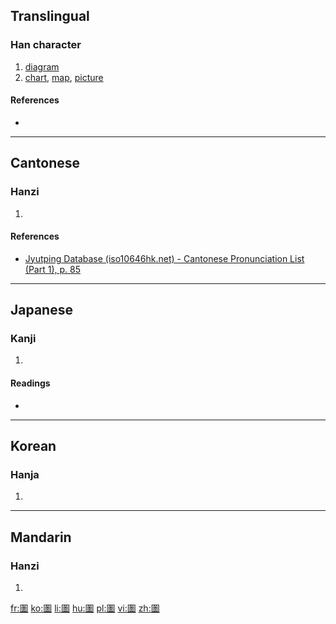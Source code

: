 ==Translingual==

===Han character===
{{Han char|rn=31|rad=囗|as=11|sn=14|four=|canj=田戈十田 (WIJW)|ids=⿴[[囗]]⿳[[厶]][[十]][[囬]]}}

# [[diagram]]
# [[chart]], [[map]], [[picture]]

====References====
* {{Han ref|kx=0221.010|dkj=04833|hdz=10726.070|uh=5717|ud=22295}}

----

==Cantonese==

===Hanzi===
{{yue-hanzi|jyut=[[tou4]]|y=tou4}}

# {{defn|lang=yue|sort=囗11}}

====References====
* [http://www.iso10646hk.net/jp/document/download.jsp Jyutping Database (iso10646hk.net) - Cantonese Pronunciation List (Part 1), p. 85]

----

==Japanese==

===Kanji===
{{ja-kanji|grade=|rs=囗11}}

# {{defn|lang=ja|sort=囗11}}

====Readings====
* {{ja-readings|on=[[と]] (to), [[ず]] (zu)|kun=[[はかる]] (hakaru), [[えがあく]] (egaaku), [[え]] (e)}}

----

==Korean==

===Hanja===
{{ko-hanja|hangeul=[[도]]|rv=do|mr=to}}

# {{defn|lang=ko|sort=囗11}}

----

==Mandarin==

===Hanzi===
{{cmn-hanzi|pin=[[tú]] ([[tu2]])|wg=t'u<sup>2</sup>}}

# {{defn|lang=cmn|sort=囗11}}

[[fr:圗]]
[[ko:圗]]
[[li:圗]]
[[hu:圗]]
[[pl:圗]]
[[vi:圗]]
[[zh:圗]]